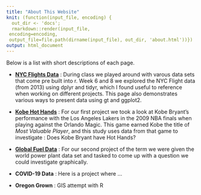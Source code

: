 ```yaml
---
title: "About This Website"
knit: (function(input_file, encoding) {
  out_dir <- 'docs';
  rmarkdown::render(input_file,
 encoding=encoding,
 output_file=file.path(dirname(input_file), out_dir, 'about.html'))})
output: html_document
---
```


Below is a list with short descriptions of each page. 

* [**NYC Flights Data**](https://rbolt13.github.io/rsite/nycflightsdata.html) : During class we played around with varous data sets that come pre built into r. Week 6 and 8 we explored the NYC Flight data (from 2013) using dplyr and tidyr, which I found useful to reference when working on different projects. This page also demonstrates various ways to present data using gt and ggplot2.  

* [**Kobe Hot Hands**](https://rbolt13.github.io/rsite/kobehothands.html) : For our first project we took a look at Kobe Bryant's performance with the Los Angeles Lakers in the 2009 NBA finals when playing against the Orlando Magic. This game earned Kobe the title of *Most Valuable Player*, and this study uses data from that game to investigate : Does Kobe Bryant have Hot Hands? 

* [**Global Fuel Data**](https://rbolt13.github.io/rsite/globalfueldata.html) : For our second project of the term we were given the world power plant data set and tasked to come up with a question we could investigate graphically. 

* **COVID-19 Data** : Here is a project where ... 

* **Oregon Grown** : GIS attempt with R 

